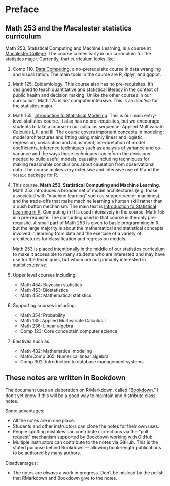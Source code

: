 # Preface {-} 

## Math 253 and the Macalester statistics curriculum {-}

Math 253, Statistical Computing and Machine Learning, is a course at [Macalester College](http://www.macalester.edu). The course comes early in our curriculum for the statistics major. Currently, that curriculum looks like:

1. Comp 110, [Data Computing](Data-Computing.org), a no-prerequisite course in data wrangling and visualization. The main tools in the course are R, dplyr, and ggplot.
2. Math 125, Epidemiology. This course also has no pre-requisites. It's designed to teach quantitative and statistical literacy in the context of public health and decision making. Unlike the other courses in our curriculum, Math 125 is *not* computer intensive. This is an *elective* for the statistics major.
3. Math 155, [Introduction to Statistical Modeling](http://www.mosaic-web.org/StatisticalModeling). This is our main entry-level statistics course. It also has no pre-requisites, but we encourage students to take a course in our calculus sequence: Applied Multivariate Calculus I, II, and III. The course covers important concepts in modeling: model architectures and fitting using mainly linear and logistic regression, covariation and adjustment, interpretation of model coefficients, inference techniques such as analysis of variance and co-variance and the ways these techniques can inform the decisions needed to build useful models, causality including techniques for making reasonable conclusions about causation from observational data. The course makes very extensive and intensive use of R and the [`mosaic`](https://cran.r-project.org/web/packages/mosaic/vignettes/LessVolume-MoreCreativity.html) package for R.
4. This course, **Math 253, Statistical Computing and Machine Learning**. Math 253 introduces a broader set of model architectures (e.g. those associated with "machine learning" such as support vector machines) and the trade-offs that make machine learning a human skill rather than a push button mechanism. The main text is [Introduction to Statistical Learning in R](http://www-bcf.usc.edu/~gareth/ISL/). Computing in R is used intensively in the course. Math 155 is a pre-requisite. The computing used in that course is the only pre-requisite. A small part of Math 253 is given to basic programming in R, but the large majority is about the mathematical and statistical concepts involved in learning from data and the exercise of a variety of architectures for classification and regression models.
    
    Math 253 is placed intentionally in the middle of our statistics curriculum to make it accessible to many students who are interested and may have use for the techniques, but whom are not primarily interested in statistics *per se*.
5. Upper level courses including:
    - Math 454: Bayesian statistics
    - Math 453: Biostatistics
    - Math 454: Mathematical statistics
6. Supporting courses including:
    - Math 354: Probability
    - Math 135: Applied Multivariate Calculus I 
    - Math 236: Linear algebra
    - Comp 123: Core conceptsin computer science
7. Electives such as
    - Math 432: Mathematical modeling
    - Math/Comp 365: Numerical linear algebra
    - Comp 302: Introduction to database management systems

## These notes are written in Bookdown  {-}


The document uses an elaboration on R/Markdown, called "[Bookdown](http://bookdown.org)." I don't yet know if this will be a good way to maintain and distribute class notes.

Some advantages:

* All the notes are in one place.
* Students and other instructors can clone the notes for their own uses.
* People spotting mistakes can contribute corrections via the "pull request" mechanism supported by Bookdown working with GitHub. 
* Multiple instructors can contribute to the notes via GitHub. This is the stated purpose behind Bookdown --- allowing book-length publications to be authored by many authors.

Disadvantages:

* The notes are *always* a work in progress. Don't be mislead by the polish that RMarkdown and Bookdown give to the notes.
